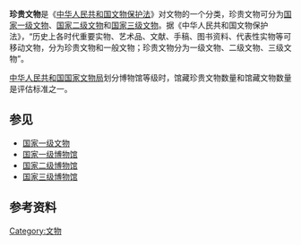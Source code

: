 '''珍贵文物'''是《[[中华人民共和国文物保护法|中华人民共和国文物保护法]]》对文物的一个分类，珍贵文物可分为[[国家一级文物|国家一级文物]]、[[国家二级文物|国家二级文物]]和[[国家三级文物|国家三级文物]]。据《中华人民共和国文物保护法》，“历史上各时代重要实物、艺术品、文献、手稿、图书资料、代表性实物等可移动文物，分为珍贵文物和一般文物；珍贵文物分为一级文物、二级文物、三级文物”。

[[中华人民共和国|中华人民共和国]][[国家文物局|国家文物局]]划分博物馆等级时，馆藏珍贵文物数量和馆藏文物数量是评估标准之一。

== 参见 ==
* [[国家一级文物|国家一级文物]]
* [[国家一级博物馆|国家一级博物馆]]
* [[国家二级博物馆|国家二级博物馆]]
* [[国家三级博物馆|国家三级博物馆]]

== 参考资料 ==
{{reflist}}

[[Category:文物|Category:文物]]
